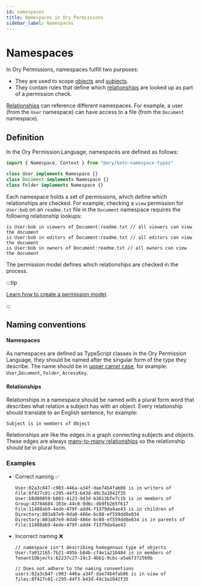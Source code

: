 ```yaml
---
id: namespaces
title: Namespaces in Ory Permissions
sidebar_label: Namespaces
---
```


# Namespaces

In Ory Permissions, namespaces fulfill two purposes:

- They are used to scope [objects](./10_objects.mdx) and [subjects](./15_subjects.mdx).
- They contain rules that define which [relationships](./01_relation-tuples.mdx) are looked up as part of a permission check.

[Relationships](./01_relation-tuples.mdx) can reference different namespaces. For example, a user (from the `User` namespace) can
have access to a file (from the `Document` namespace).

## Definition

In the Ory Permission Language, namespaces are defined as follows:

```ts
import { Namespace, Context } from "@ory/keto-namespace-types"

class User implements Namespace {}
class Document implements Namespace {}
class Folder implements Namespace {}
```

Each namespace holds a set of permissions, which define which relationships are checked. For example, checking a `view` permission
for `User:bob` on an `readme.txt` file in the `Document` namespace requires the following relationship lookups:

```keto-relationships
is User:bob in viewers of Document:readme.txt // all viewers can view the document
is User:bob in editors of Document:readme.txt // all editors can view the document
is User:bob in owners of Document:readme.txt // all owners can view the document
```

The permission model defines which relationships are checked in the process.

:::tip

[Learn how to create a permission model](../modeling/create-permission-model.mdx).

:::

## Naming conventions

#### Namespaces

As namespaces are defined as TypeScript classes in the Ory Permission Language, they should be named after the singular form of
the type they describe. The name should be in [upper camel case](https://wiki.c2.com/?UpperCamelCase), for example:
`User`,`Document`, `Folder`, `AccessKey`.

#### Relationships

Relationships in a namespace should be named with a plural form word that describes what relation a subject has with an object.
Every relationship should translate to an English sentence, for example:

```keto-relationships
Subject is in members of Object
```

Relationships are like the edges in a graph connecting subjects and objects. These edges are always
[many-to-many relationships](<https://en.wikipedia.org/wiki/Many-to-many_(data_model)>) so the relationship should be in plural
form.

### Examples

- Correct naming ✅

  ```keto-relationships
  User:02a3c847-c903-446a-a34f-dae74b4fab86 is in writers of File:8f427c01-c295-44f3-b43d-49c3a1042f35
  User:b8d00059-b803-4123-9d3d-b3613bfe7c1b is in members of Group:43784684-103e-44c0-9d6c-db9fb265f617
  File:11488ab9-4ede-479f-add4-f1379da4ae43 is in children of Directory:803a87e9-0da0-486e-bc08-ef559dd8e034
  Directory:803a87e9-0da0-486e-bc08-ef559dd8e034 is in parents of File:11488ab9-4ede-479f-add4-f1379da4ae43
  ```

- Incorrect naming ❌

  ```keto-relationships
  // namespace isn't describing homogenous type of objects
  User:7a012165-7b21-495b-b84b-cf4e1a21b484 is in members of Tenant1Objects:62237c27-19c3-4bb1-9cbc-a5a67372569b

  // Does not adhere to the naming conventions
  users:02a3c847-c903-446a-a34f-dae74b4fab86 is in view of files:8f427c01-c295-44f3-b43d-49c3a1042f35
  ```
